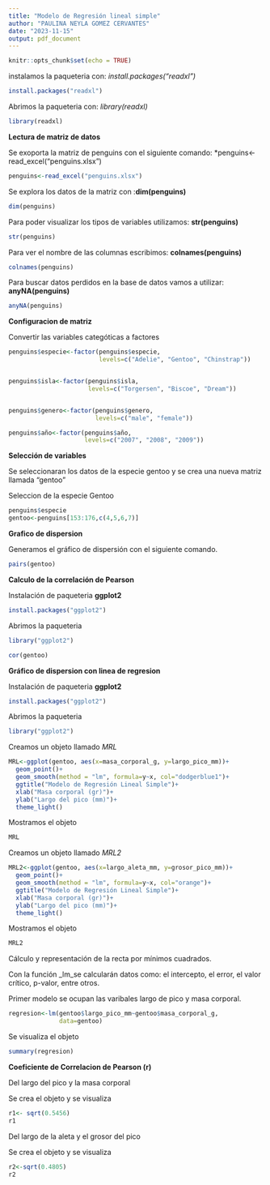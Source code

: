 ```yaml
---
title: "Modelo de Regresión lineal simple"
author: "PAULINA NEYLA GOMEZ CERVANTES"
date: "2023-11-15"
output: pdf_document
---
```


```r
knitr::opts_chunk$set(echo = TRUE)
```

instalamos la paqueteria con: *install.packages("readxl")*

```r
install.packages("readxl")
```

Abrimos la paqueteria con: *library(readxl)*

```r
library(readxl)
```


**Lectura de matriz de datos**

Se exoporta la matriz de penguins con el siguiente comando: *penguins<-read_excel("penguins.xlsx")

```r
penguins<-read_excel("penguins.xlsx")
```

Se explora los datos de la matriz con :**dim(penguins)**

```r
dim(penguins)
```

Para poder visualizar los tipos de variables utilizamos: **str(penguins)**

```r
str(penguins)
```

Para ver el nombre de las columnas escribimos: **colnames(penguins)**

```r
colnames(penguins)
```

Para buscar datos perdidos en la base de datos vamos a utilizar: **anyNA(penguins)**

```r
anyNA(penguins)
```

**Configuracion de matriz**

Convertir las variables categóticas a factores

```r
penguins$especie<-factor(penguins$especie, 
                         levels=c("Adelie", "Gentoo", "Chinstrap"))


penguins$isla<-factor(penguins$isla, 
                      levels=c("Torgersen", "Biscoe", "Dream"))


penguins$genero<-factor(penguins$genero, 
                        levels=c("male", "female"))

penguins$año<-factor(penguins$año, 
                     levels=c("2007", "2008", "2009"))
```

**Selección de variables**

Se seleccionaran los datos de la especie gentoo y se crea una nueva matriz llamada "gentoo"

Seleccion de la especie Gentoo

```r
penguins$especie
gentoo<-penguins[153:176,c(4,5,6,7)]
```

**Grafico de dispersion**

Generamos el gráfico de dispersión con el siguiente comando.

```r
pairs(gentoo)
```

**Calculo de la correlación de Pearson**

Instalación de paqueteria **ggplot2**

```r
install.packages("ggplot2")
```

Abrimos la paqueteria 

```r
library("ggplot2")
```



```r
cor(gentoo)
```

**Gráfico de dispersion con linea de regresion**

Instalación de paqueteria **ggplot2**

```r
install.packages("ggplot2")
```

Abrimos la paqueteria

```r
library("ggplot2")
```

Creamos un objeto llamado _MRL_

```r
MRL<-ggplot(gentoo, aes(x=masa_corporal_g, y=largo_pico_mm))+
  geom_point()+
  geom_smooth(method = "lm", formula=y~x, col="dodgerblue1")+
  ggtitle("Modelo de Regresión Lineal Simple")+
  xlab("Masa corporal (gr)")+
  ylab("Largo del pico (mm)")+
  theme_light()
```

Mostramos el objeto

```r
MRL
```

Creamos un objeto llamado _MRL2_

```r
MRL2<-ggplot(gentoo, aes(x=largo_aleta_mm, y=grosor_pico_mm))+
  geom_point()+
  geom_smooth(method = "lm", formula=y~x, col="orange")+
  ggtitle("Modelo de Regresión Lineal Simple")+
  xlab("Masa corporal (gr)")+
  ylab("Largo del pico (mm)")+
  theme_light()
```

Mostramos el objeto 

```r
MRL2
```

Cálculo y representación de la recta por mínimos cuadrados.

Con la función _lm_se calcularán datos como: el intercepto, el error, el valor crítico, p-valor, entre otros.

Primer modelo se ocupan las varibales largo de pico y  masa corporal.

```r
regresion<-lm(gentoo$largo_pico_mm~gentoo$masa_corporal_g, 
              data=gentoo)
```

Se visualiza el objeto

```r
summary(regresion)
```

**Coeficiente de Correlacion de Pearson (r)**

Del largo del pico y la masa corporal

Se crea el objeto y se visualiza
```r
r1<- sqrt(0.5456)
r1
```

Del largo de la aleta y el grosor del pico

Se crea el objeto y se visualiza

```r
r2<-sqrt(0.4805)
r2
```

